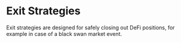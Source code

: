 # Exit Strategies

Exit strategies are designed for safely closing out DeFi positions, for example in case of a black swan market event.
